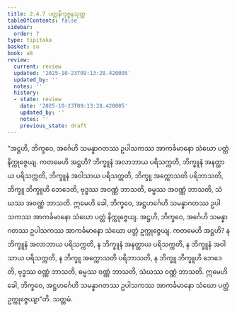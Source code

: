 ```yaml
---
title: 2.4.7 ပတ္တနိကုဇ္ဇနသုတ္တ
tableOfContents: false
sidebar:
  order: 7
type: tipitaka
basket: su
book: a8
review:
  current: review
  updated: '2025-10-23T09:13:28.420005'
  updated_by: ''
  notes: ''
  history:
  - state: review
    date: '2025-10-23T09:13:28.420005'
    updated_by: ''
    notes: ''
    previous_state: draft
---
```



<ReviewStatus review={frontmatter.review} showDetails={true} />

<HypothesisAnnotation frontmatter={frontmatter} />

<DynamicBreadcrumb />

<Division number="87" book="a8" e="ch" v="17" p="158">

<Paragraph number="840" book="a8">
“အဋ္ဌဟိ, ဘိက္ခဝေ, အင်္ဂေဟိ သမန္နာဂတဿ ဥပါသကဿ အာကင်္ခမာနော သံဃော ပတ္တံ နိက္ကုဇ္ဇေယျ. ကတမေဟိ အဋ္ဌဟိ? ဘိက္ခူနံ အလာဘာယ ပရိသက္ကတိ, ဘိက္ခူနံ အနတ္ထာယ ပရိသက္ကတိ, ဘိက္ခူနံ အဝါသာယ ပရိသက္ကတိ, ဘိက္ခူ အက္ကောသတိ ပရိဘာသတိ, ဘိက္ခူ ဘိက္ခူဟိ ဘေဒေတိ, ဗုဒ္ဓဿ အဝဏ္ဏံ ဘာသတိ, ဓမ္မဿ အဝဏ္ဏံ ဘာသတိ, သံဃဿ အဝဏ္ဏံ ဘာသတိ. ဣမေဟိ ခေါ, ဘိက္ခဝေ, အဋ္ဌဟင်္ဂေဟိ သမန္နာဂတဿ ဥပါသကဿ အာကင်္ခမာနော သံဃော ပတ္တံ နိက္ကုဇ္ဇေယျ.
</Paragraph>

<Paragraph number="841" book="a8">
အဋ္ဌဟိ, ဘိက္ခဝေ, အင်္ဂေဟိ သမန္နာဂတဿ ဥပါသကဿ အာကင်္ခမာနော သံဃော ပတ္တံ ဥက္ကုဇ္ဇေယျ. ကတမေဟိ အဋ္ဌဟိ? န ဘိက္ခူနံ အလာဘာယ ပရိသက္ကတိ, န ဘိက္ခူနံ အနတ္ထာယ ပရိသက္ကတိ, န ဘိက္ခူနံ အဝါသာယ ပရိသက္ကတိ, န ဘိက္ခူ အက္ကောသတိ ပရိဘာသတိ, န ဘိက္ခူ ဘိက္ခူဟိ ဘေဒေတိ, ဗုဒ္ဓဿ ဝဏ္ဏံ ဘာသတိ, ဓမ္မဿ ဝဏ္ဏံ ဘာသတိ, သံဃဿ ဝဏ္ဏံ ဘာသတိ. ဣမေဟိ ခေါ, ဘိက္ခဝေ, အဋ္ဌဟင်္ဂေဟိ သမန္နာဂတဿ ဥပါသကဿ အာကင်္ခမာနော သံဃော ပတ္တံ ဥက္ကုဇ္ဇေယျာ”တိ.

</Paragraph>
</Division>

<Paragraph number="842" type="center" book="a8">
သတ္တမံ.
</Paragraph>
